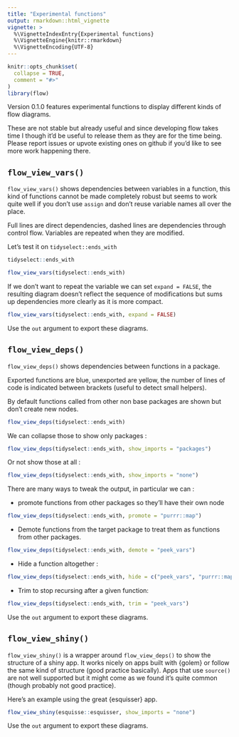 ```yaml
---
title: "Experimental functions"
output: rmarkdown::html_vignette
vignette: >
  %\VignetteIndexEntry{Experimental functions}
  %\VignetteEngine{knitr::rmarkdown}
  %\VignetteEncoding{UTF-8}
---
```


```r
knitr::opts_chunk$set(
  collapse = TRUE,
  comment = "#>"
)
library(flow)
```

Version 0.1.0 features experimental functions to display different kinds of flow diagrams.

These are not stable but already useful and since developing flow takes time I though
it'd be useful to release them as they are for the time being. Please report issues
or upvote existing ones on github if you'd like to see more work happening there.

## `flow_view_vars()`

`flow_view_vars()` shows dependencies between variables in a function, this kind
of functions cannot be made completely robust but seems to work quite well
if you don't use `assign` and don't reuse variable names all over the place.

Full lines are direct dependencies, dashed lines are dependencies through control flow.
Variables are repeated when they are modified.

Let's test it on `tidyselect::ends_with`

```r
tidyselect::ends_with
```

```r
flow_view_vars(tidyselect::ends_with)
```

If we don't want to repeat the variable we can set `expand = FALSE`, the resulting
diagram doesn't reflect the sequence of modifications but sums up dependencies
more clearly as it is more compact.

```r
flow_view_vars(tidyselect::ends_with, expand = FALSE)
```

Use the `out` argument to export these diagrams.

## `flow_view_deps()`

`flow_view_deps()` shows dependencies between functions in a package.

Exported functions are blue, unexported are yellow, the number of lines of code
is indicated between brackets (useful to detect small helpers).

By default functions called from other non base packages are shown but don't
create new nodes.

```r
flow_view_deps(tidyselect::ends_with)
```

We can collapse those to show only packages : 

```r
flow_view_deps(tidyselect::ends_with, show_imports = "packages")
```

Or not show those at all :

```r
flow_view_deps(tidyselect::ends_with, show_imports = "none")
```

There are many ways to tweak the output, in particular we can :

* promote functions from other packages so they'll have their own node

```r
flow_view_deps(tidyselect::ends_with, promote = "purrr::map")
```

* Demote functions from the target package to treat them as functions from other packages.

```r
flow_view_deps(tidyselect::ends_with, demote = "peek_vars")
```


* Hide a function altogether :

```r
flow_view_deps(tidyselect::ends_with, hide = c("peek_vars", "purrr::map"))
```

* Trim to stop recursing after a given function:

```r
flow_view_deps(tidyselect::ends_with, trim = "peek_vars")
```


Use the `out` argument to export these diagrams.


## `flow_view_shiny()`

`flow_view_shiny()` is a wrapper around `flow_view_deps()` to show the structure
of a shiny app. It works nicely on apps built with {golem} or follow the same
kind of structure (good practice basically). Apps that use `source()`
are not well supported but it might come as we found it's quite common (though
probably not good practice).

Here's an example using the great {esquisser} app.

```r
flow_view_shiny(esquisse::esquisser, show_imports = "none")
```

Use the `out` argument to export these diagrams.
